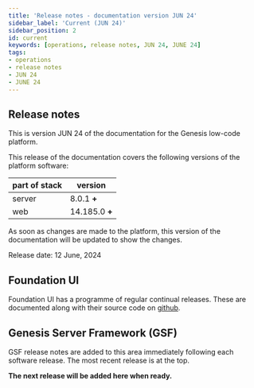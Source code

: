 ```yaml
---
title: 'Release notes - documentation version JUN 24'
sidebar_label: 'Current (JUN 24)'
sidebar_position: 2
id: current
keywords: [operations, release notes, JUN 24, JUNE 24]
tags:
- operations
- release notes
- JUN 24
- JUNE 24
---
```


## Release notes
This is version JUN 24 of the documentation for the Genesis low-code platform.

This release of the documentation covers the following versions of the platform software:

| part of stack | version        | 
|---------------|----------------|
| server        | 8.0.1 **+**    |  
| web           | 14.185.0 **+** |   

As soon as changes are made to the platform, this version of the documentation will be updated to show the changes.

Release date: 12 June, 2024

## Foundation UI

Foundation UI has a programme of regular continual releases. These are documented along with their source code on [github](https://github.com/genesislcap/foundation-ui/releases).

## Genesis Server Framework (GSF)

GSF release notes are added to this area immediately following each software release. The most recent release is at the top.

**The next release will be added here when ready.**
